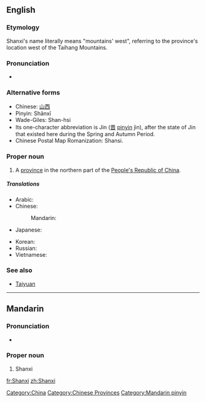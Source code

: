 {{also|Shaanxi}}
==English==
{{wikipedia}}

===Etymology===
Shanxi's name literally means "mountains' west", referring to the province's location west of the Taihang Mountains.

===Pronunciation===
* {{IPA|/ˈʃɑnˈʃi/}}

===Alternative forms===
* Chinese: [[山西]]
* Pinyin: Shānxī
* Wade-Giles: Shan-hsi
* Its one-character abbreviation is Jin ([[晋]] [[pinyin]] jìn), after the state of Jin that existed here during the Spring and Autumn Period.
* Chinese Postal Map Romanization: Shansi.

===Proper noun===
{{en-proper noun}}

# A [[province]] in the northern part of the [[People's Republic of China]].

=====Translations=====
{{trans-top|province of China}}
* Arabic: {{t|ar|شانشي|m|tr=shanshii}}
* Chinese:
*: Mandarin: {{t-|cmn|山西|tr=Shānxī|sc=Hani}}
* Japanese: {{t-|ja|山西|tr=さんせい, Sansei}}
{{trans-mid}}
* Korean: {{t|ko|산시|tr=Sansi|sc=Hang}}
* Russian: {{t|ru|Шаньси|f|tr=Šan'sí}} {{indeclinable}}
* Vietnamese: {{t|vi|Sơn Tây|xs=Vietnamese}}
{{trans-bottom}}

===See also===
* [[Taiyuan]]

[[Category:China]]
[[Category:Chinese Provinces]]

----

==Mandarin==
{{wikipedia|lang=zh|山西}}

===Pronunciation===
* {{audio|Zh-Shanxi.ogg|Audio}}

===Proper noun===
{{cmn-proper noun|p|pin=Shānxī|pint=shan1xi1}}

# Shanxi

[[Category:Mandarin pinyin]]

[[fr:Shanxi]]
[[zh:Shanxi]]
